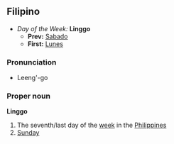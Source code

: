 ==Filipino==
*''Day of the Week:'' '''Linggo'''
**'''Prev:''' [[Sabado]]
**'''First:''' [[Lunes]]

===Pronunciation===
*Leeng'-go

===Proper noun===
'''Linggo'''
#The seventh/last day of the [[week]] in the [[Philippines]]
#[[Sunday]]